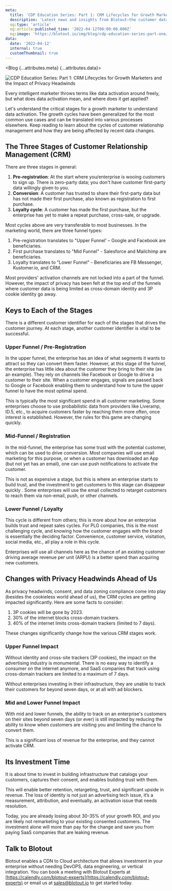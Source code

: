 ```yaml
---
meta:
  title: 'CDP Education Series: Part 1: CRM Lifecycles for Growth Marketers and the Impact of Privacy Headwinds | Blotout'
  description: 'Latest news and insights from Blotout—the customer data platform reimagined for the trusted enterprise.'
  og:type: 'article'
  og:article:published_time: '2022-04-12T00:00:00.000Z'
  og:image: 'https://blotout.io/img/blog/cdp-education-series-part-one/thumbnail.png'
data:
  date: '2022-04-12'
  internal: true
  customThumbnail: true
---
```




<Blog {...attributes.meta} {...attributes.data}>

![CDP Education Series: Part 1: CRM Lifecycles for Growth Marketers and the Impact of Privacy Headwinds](/img/blog/cdp-education-series-part-one/main.png)

Every intelligent marketer throws terms like data activation around freely, but what does data activation mean, and where does it get applied?

Let's understand the critical stages for a growth marketer to understand data activation. The growth cycles have been generalized for the most common use cases and can be translated into various processes elsewhere. Keep reading to learn about the cycles of customer relationship management and how they are being affected by recent data changes.

## The Three Stages of  Customer Relationship Management (CRM)

There are three stages  in general:

1. **Pre-registration**: At the start where you/enterprise is wooing customers to sign up. There is zero-party data; you don't have customer first-party data willingly given to you.
2. **Conversion**: A customer has trusted to share their first-party data but has not made their first purchase, also known as registration to first purchase.
3. **Loyalty cycle**: A customer has made the first purchase, but the enterprise has yet to make a repeat purchase, cross-sale, or upgrade.

Most cycles above are very transferable to most businesses. In the marketing world, there are three funnel types:

1. Pre-registration translates to "Upper Funnel' – Google and Facebook are beneficiaries.
2. First purchase translates to "Mid Funnel" - Salesforce and Mailchimp are beneficiaries.
3. Loyalty translates to "Lower Funnel" - Beneficiaries are FB Messenger, Kustomer.io, and CRM.

Most providers' activation channels are not locked into a part of the funnel. However, the impact of privacy has been felt at the top end of the funnels where customer data is being limited as cross-domain identity and 3P cookie identity go away.

## Keys to Each of the Stages

There is a different customer identifier for each of the stages that drives the customer journey. At each stage, another customer identifier is vital to be successful.

### Upper Funnel / Pre-Registration

In the upper funnel, the enterprise has an idea of what segments it wants to attract so they can convert them faster. However, at this stage of the funnel, the enterprise has little idea about the customer they bring to their site (as an example). They rely on channels like Facebook or Google to drive a customer to their site. When a customer engages, signals are passed back to Google or Facebook enabling them to understand how to tune the  upper funnel to have the most optimal spend.

This is typically the most significant spend in all customer marketing. Some enterprises choose to use probabilistic data from providers like Liveramp, ID.5, etc., to acquire customers faster by reaching them more often, once interest is established. However, the rules for this game are changing quickly.

### Mid-Funnel / Registration

In the mid-funnel, the enterprise has some trust with the potential customer, which can be used to drive conversion. Most companies will use email marketing for this purpose, or when a customer has downloaded an App (but not yet has an email), one can use push notifications to activate the customer.

This is not as expensive a stage, but this is where an enterprise starts to build trust, and the investment  to get customers to this stage can disappear quickly . Some enterprises will use the email collected to retarget customers to reach them via non-email, push, or other channels.

### Lower Funnel / Loyalty

This cycle is different from others; this is more about how an enterprise builds trust and repeat sales cycles. For PLG companies, this is the most challenging cycle, and knowing how the customer engages with the brand is essentially the deciding factor. Convenience, customer service, visitation, social media, etc., all play a role in this cycle.

Enterprises will use all channels here as the chance of an existing customer driving average revenue per unit (ARPU) is a better spend than acquiring new  customers.

## Changes with Privacy Headwinds Ahead of Us

As privacy headwinds, consent, and data zoning compliance come into play (besides the cookieless world ahead of us), the CRM cycles are getting impacted significantly. Here are some facts to consider:

1. 3P cookies will be gone by 2023.
2. 30% of the internet blocks cross-domain trackers.
3. 40% of the internet limits cross-domain trackers (limited to 7 days).

These changes significantly change how the various CRM stages  work.

### Upper Funnel Impact

Without identity and cross-site trackers (3P cookies), the impact on the advertising industry is monumental. There is no easy way to identify a consumer on the internet anymore, and SaaS companies that track using cross-domain trackers are limited to a maximum of 7 days.

Without enterprises investing in their infrastructure, they are unable to track their customers for beyond seven days, or at all with ad blockers.

### Mid and Lower Funnel Impact

With mid and lower funnels, the ability to track  on an enterprise's  customers on their sites beyond seven days (or ever) is still impacted by reducing the ability to know when customers are visiting you and limiting the chance to convert them.

This is a significant loss of revenue for the enterprise, and they cannot activate CRM.

## Its Investment Time

It is about time to invest in building infrastructure that catalogs your customers, captures their consent, and enables building trust with them.

This will enable better retention,  retargeting,  trust, and significant upside in revenue. The loss of identity is not just an advertising tech issue, it’s a measurement, attribution, and eventually, an activation issue that needs resolution.


Today, you are already losing about 30-35% of your growth ROI, and you are likely not remarketing to your existing consented customers. The investment alone will more than pay for the change and save you from paying SaaS companies that are leaking revenue.

## Talk to Blotout

Blotout enables a CDN to Cloud architecture that allows investment in your enterprise without needing DevOPS, data engineering, or vertical integration. You can book a meeting with Blotout Experts at [https://calendly.com/blotout-experts](https://calendly.com/blotout-experts) or email us at [sales@blotout.io](mailto:sales@blotout.io) to get started today.

</Blog>
